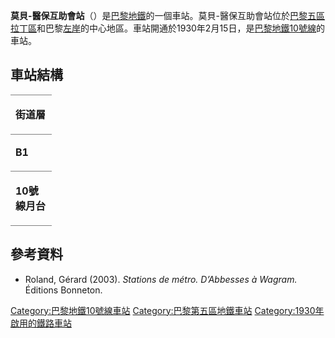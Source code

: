 {{Infobox station
| name                = 莫貝-醫保互助會站
| symbol_location     = paris
| symbol              = m
| symbol2             = 
| type                = [[巴黎地鐵|巴黎地鐵]]車站 
| image               = [[File:Paris_Metro_Maubert_-_Mutualité_001.JPG|275px]]
| alt                 = 
| caption             = 
| other_name          = 
| address             = [[巴黎五區|巴黎五區]]
| borough             = [[法蘭西島|法蘭西島]]
| country             = France
| iso_region          = FR_scale:2000
| coordinates_display = title
| coordinates_format  = dms
| latd  = 48.850193| latm  = | lats  = | latNS  = 
| longd = 2.347936| longm = | longs = | longEW = 
| coordinates         = 
| owned               = [[RATP|RATP]]
| operator            = [[RATP|RATP]]
| line                = 
| disabled            = 
| zone                = 1
| opened              = {{Start-date|1930年2月15日}}
| closed              = <!-- {{End date|YYYY|MM|DD|df=y}} -->
| services            = 
| map_type            = France Paris
}}
'''莫貝-醫保互助會站'''（{{lang-fr|Maubert–Mutualité}}）是[[巴黎地鐵|巴黎地鐵]]的一個車站。莫貝-醫保互助會站位於[[巴黎五區|巴黎五區]][[拉丁區|拉丁區]]和巴黎[[左岸|左岸]]的中心地區。車站開通於1930年2月15日，是[[巴黎地鐵10號線|巴黎地鐵10號線]]的車站。
== 車站結構 ==
{| border=0 cellspacing=0 cellpadding=3
|style="border-bottom:solid 1px gray;border-top:solid 1px gray;" width=50 valign=top|'''街道層'''
|-
|style="border-bottom:solid 1px gray;border-top:solid 1px gray;" width=50 valign=top|'''B1'''
|style="border-top:solid 1px gray;border-bottom:solid 1px gray;" width=100 valign=top|夾層
|-
|style="border-bottom:solid 1px gray;" width=50 rowspan=4 valign=top|'''10號線月台'''
|style="border-right:solid 2px black;border-left:solid 2px black;border-bottom:solid 2px black;" colspan=2|<center><small>[[側式月台|側式月台]]，右側開門</center>
|-
|style="border-bottom:solid 1px gray;" width=100|'''西行'''
|style="border-bottom:solid 1px gray;" width=390|{{arrow|L}} [[File:Metro-M.svg|16x16px]][[File:Paris_Metro_10.svg|16x16px]]往[[布洛涅-聖克盧橋站|布洛涅-聖克盧橋]]<small>（[[克呂尼-拉索邦站|克呂尼-拉索邦]]）</small>
|-
|'''東行'''
|{{arrow|R}} [[File:Metro-M.svg|16x16px]][[File:Paris_Metro_10.svg|16x16px]]往[[奧斯特里茨站_(巴黎地鐵)|奧斯特里茨站]]<small>（[[勒莫萬主教站|勒莫萬主教]]）</small>
|-
|style="border-top:solid 2px black;border-right:solid 2px black;border-left:solid 2px black;border-bottom:solid 1px gray;" colspan=2|<center><small>[[側式月台|側式月台]]，右側開門</small></center>
|}
{{Commons category|Maubert - Mutualité (Paris Metro)}}

==參考資料==
*Roland, Gérard (2003). ''Stations de métro. D’Abbesses à Wagram.'' Éditions Bonneton.
{{巴黎地鐵10號線}}
{{DEFAULTSORT:Maubert–Mutualité}}
[[Category:巴黎地鐵10號線車站|Category:巴黎地鐵10號線車站]]
[[Category:巴黎第五區地鐵車站|Category:巴黎第五區地鐵車站]]
[[Category:1930年啟用的鐵路車站|Category:1930年啟用的鐵路車站]]